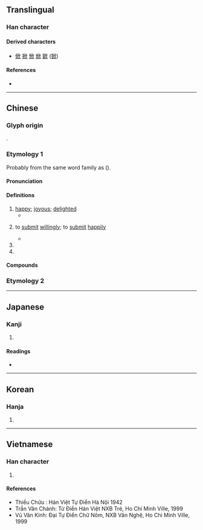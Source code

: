 {{also|忻}}
{{character info}}
==Translingual==

===Han character===
{{Han char|rn=76|rad=欠|as=04|sn=8|four=77282|canj=HLNO|ids=⿰斤欠}}

====Derived characters====
* [[俽]] [[掀]] [[惞]] [[焮]] [[鍁]] ([[锨]])

====References====
* {{Han ref|kx=0566.040|dkj=16008|dj=0954.160|hdz=32135.120|uh=6B23}}

----

==Chinese==
{{zh-forms|alt=訢,忻,惞}}

===Glyph origin===
{{Han etym}}
{{Han compound|斤|欠|ls=psc|c1=p|c2=s}}.

===Etymology 1===
Probably from the same word family as {{och-l|喜}} ({{zh-ref|Schuessler, 2007}}).

====Pronunciation====
{{zh-pron
|m=xīn
|m-s=xin1
|c=jan1
|c-t=hin1
|g=xin1
|h=pfs=hîm/hiûn;gd=hiun1
|j=xing1
|mb=hēng
|md=hṳ̆ng
|mn=xm:hin/ml,jj,tw:him/qz,jj:herm
|mn_note=hin - literary; him/herm - vernacular
|mn-t=heng1/hng1
|mn-t_note=heng1 - Chaozhou, Shantou; hng1 - Chaozhou
|w=1xin
|x=xin1
|mc=y
|oc=y
|ma=
|cat=a,v
}}

====Definitions====
{{zh-hanzi}}

# [[happy]]; [[joyous]]; [[delighted]]
#* {{zh-x|問 征夫 以前 路，恨 晨光 之 熹微。乃 瞻 衡宇，栽 欣 載 奔。|I ask a passerby about the road ahead, grudging the dimness of the light at dawn. Then I catch sight of my cottage—filled with '''joy''' I run.|CL|ref={{lang|zh|《歸去來辭 / 归去来辞》}}, {{lang|zh|陶淵明 / 陶渊明}}, translated by James Robert Hightower}}
# {{zh-obsolete}} to [[submit]] [[willingly]]; to [[submit]] [[happily]]
#* {{zh-x|昔者 之 伐 也，興 百姓 以為 百姓 也，是以 民 能 欣 之。|ref=Guoyu}}
# {{zh-used|欣欣|[[lush]]}}
# {{surname|zh}}

====Compounds====
{{zh-der|欣戚|欣躍|歡欣若狂|欣欣得意|欣賞力|欣賞|欣然自樂|欣然|欣喜若狂|欣戴|歡欣踴躍|欣然自得|欣欣向榮|欣欣自得|欣然命筆|欣欣|歡欣|歡欣鼓舞|欣喜|欣然自喜|欣抃|欣喜雀躍|欣生惡死|欣羨|欣慰|欣悅|欣忭|欣企|鼓舞歡欣}}

===Etymology 2===
{{zh-see|鑫|ss}}

----

==Japanese==

===Kanji===
{{ja-kanji|grade=|rs=欠04}}

# {{rfdef|ja|sort=欠04}}

====Readings====
* {{ja-readings
|goon=こん
|kanon=きん
|kanyoon=ごん
|kun=よろこ-ぶ, よろこ-び, よし, やすし
}}

----

==Korean==

===Hanja===
{{ko-hanja|hangeul=흔|eumhun=|rv=heun|mr=hŭn|y=hun}}

# {{rfdef|ko|sort=欠04}}

----

==Vietnamese==

===Han character===
{{vi-readings|rs=欠04|reading=hân, hơn, hoen, hớn, hăng}}

# {{rfdef|vi|sort=欠04}}

====References====
* Thiều Chửu : Hán Việt Tự Điển Hà Nội 1942
* Trần Văn Chánh: Từ Điển Hán Việt NXB Trẻ, Ho Chi Minh Ville, 1999
* Vũ Văn Kính: Đại Tự Điển Chữ Nôm, NXB Văn Nghệ, Ho Chi Minh Ville, 1999